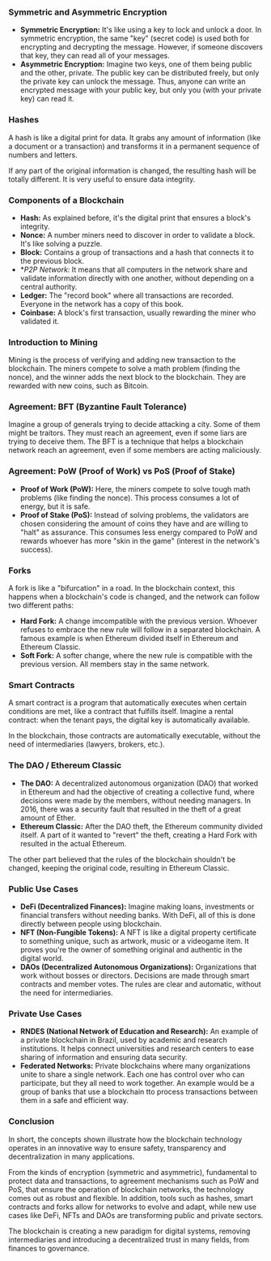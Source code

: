 ### Symmetric and Asymmetric Encryption

- **Symmetric Encryption:** It's like using a key to lock and unlock a door. In symmetric encryption, the same "key" (secret code) is used both for encrypting and decrypting the message. However, if someone discovers that key, they can read all of your messages.
- **Asymmetric Encryption:** Imagine two keys, one of them being public and the other, private. The public key can be distributed freely, but only the private key can unlock the message. Thus, anyone can write an encrypted message with your public key, but only you (with your private key) can read it.

### Hashes

A hash is like a digital print for data. It grabs any amount of information (like a document or a transaction) and transforms it in a permanent sequence of numbers and letters.

If any part of the original information is changed, the resulting hash will be totally different. It is very useful to ensure data integrity.

### Components of a Blockchain

- **Hash:** As explained before, it's the digital print that ensures a block's integrity.
- **Nonce:** A number miners need to discover in order to validate a block. It's like solving a puzzle.
- **Block:** Contains a group of transactions and a hash that connects it to the previous block.
- **P2P Network:* It means that all computers in the network share and validate information directly with one another, without depending on a central authority.
- **Ledger:** The "record book" where all transactions are recorded. Everyone in the network has a copy of this book.
- **Coinbase:** A block's first transaction, usually rewarding the miner who validated it.

### Introduction to Mining

Mining is the process of verifying and adding new transaction to the blockchain. The miners compete to solve a math problem (finding the nonce), and the winner adds the next block to the blockchain. They are rewarded with new coins, such as Bitcoin.

### Agreement: BFT (Byzantine Fault Tolerance)

Imagine a group of generals trying to decide attacking a city. Some of them might be traitors. They must reach an agreement, even if some liars are trying to deceive them. The BFT is a technique that helps a blockchain network reach an agreement, even if some members are acting maliciously.

### Agreement: PoW (Proof of Work) vs PoS (Proof of Stake)

- **Proof of Work (PoW):** Here, the miners compete to solve tough math problems (like finding the nonce). This process consumes a lot of energy, but it is safe.
- **Proof of Stake (PoS):** Instead of solving problems, the validators are chosen considering the amount of coins they have and are willing to "halt" as assurance. This consumes less energy compared to PoW and rewards whoever has more "skin in the game" (interest in the network's success).

### Forks

A fork is like a "bifurcation" in a road. In the blockchain context, this happens when a blockchain's code is changed, and the network can follow two different paths:

- **Hard Fork:** A change imcompatible with the previous version. Whoever refuses to embrace the new rule will follow in a separated blockchain. A famous example is when Ethereum divided itself in Ethereum and Ethereum Classic.
- **Soft Fork:** A softer change, where the new rule is compatible with the previous version. All members stay in the same network.

### Smart Contracts

A smart contract is a program that automatically executes when certain conditions are met, like a contract that fulfills itself. Imagine a rental contract: when the tenant pays, the digital key is automatically available.

In the blockchain, those contracts are automatically executable, without the need of intermediaries (lawyers, brokers, etc.).

### The DAO / Ethereum Classic

- **The DAO:** A decentralized autonomous organization (DAO) that worked in Ethereum and had the objective of creating a collective fund, where decisions were made by the members, without needing managers. In 2016, there was a security fault that resulted in the theft of a great amount of Ether.
- **Ethereum Classic:** After the DAO theft, the Ethereum community divided itself. A part of it wanted to "revert" the theft, creating a Hard Fork with resulted in the actual Ethereum.

The other part believed that the rules of the blockchain shouldn't be changed, keeping the original code, resulting in Ethereum Classic.

### Public Use Cases

- **DeFi (Decentralized Finances):** Imagine making loans, investments or financial transfers without needing banks. With DeFi, all of this is done directly between people using blockchain.
- **NFT (Non-Fungible Tokens):** A NFT is like a digital property certificate to something unique, such as artwork, music or a videogame item. It proves you're the owner of something original and authentic in the digital world.
- **DAOs (Decentralized Autonomous Organizations):** Organizations that work without bosses or directors. Decisions are made through smart contracts and member votes. The rules are clear and automatic, without the need for intermediaries.

### Private Use Cases

- **RNDES (National Network of Education and Research):** An example of a private blockchain in Brazil, used by academic and research institutions. It helps connect universities and research centers to ease sharing of information and ensuring data security.
- **Federated Networks:** Private blockchains where many organizations unite to share a single network. Each one has control over who can participate, but they all need to work together. An example would be a group of banks that use a blockchain tto process transactions between them in a safe and efficient way.

### Conclusion

In short, the concepts shown illustrate how the blockchain technology operates in an innovative way to ensure safety, transparency and decentralization in many applications.

From the kinds of encryption (symmetric and asymmetric), fundamental to protect data and transactions, to agreement mechanisms such as PoW and PoS, that ensure the operation of blockchain networks, the technology comes out as robust and flexible. In addition, tools such as hashes, smart contracts and forks allow for networks to evolve and adapt, while new use cases like DeFi, NFTs and DAOs are transforming public and private sectors.

The blockchain is creating a new paradigm for digital systems, removing intermediaries and introducing a decentralized trust in many fields, from finances to governance.
